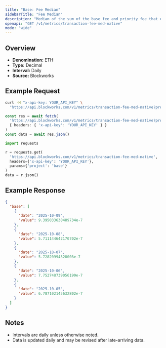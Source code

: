 ```yaml
---
title: "Base: Fee Median"
sidebarTitle: "Fee Median"
description: "Median of the sum of the base fee and priority fee that day"
openapi: "GET /v1/metrics/transaction-fee-med-native"
mode: "wide"
---
```


## Overview

- **Denomination:** ETH
- **Type:** Decimal
- **Interval:** Daily
- **Source:** Blockworks

## Example Request

<CodeGroup>

```bash cURL
curl -H "x-api-key: YOUR_API_KEY" \
  "https://api.blockworks.com/v1/metrics/transaction-fee-med-native?project=base"
```

```typescript TypeScript
const res = await fetch(
  'https://api.blockworks.com/v1/metrics/transaction-fee-med-native?project=base',
  { headers: { 'x-api-key': 'YOUR_API_KEY' } }
)
const data = await res.json()
```

```python Python
import requests

r = requests.get(
  'https://api.blockworks.com/v1/metrics/transaction-fee-med-native',
  headers={'x-api-key': 'YOUR_API_KEY'},
  params={'project': 'base'}
)
data = r.json()
```

</CodeGroup>

## Example Response

```json
{
  "base": [
    {
      "date": "2025-10-09",
      "value": 9.395033638489734e-7
    },
    {
      "date": "2025-10-08",
      "value": 5.711144642170702e-7
    },
    {
      "date": "2025-10-07",
      "value": 5.72820994528003e-7
    },
    {
      "date": "2025-10-06",
      "value": 7.752748739056199e-7
    },
    {
      "date": "2025-10-05",
      "value": 6.787102145632802e-7
    }
  ]
}
```

## Notes
- Intervals are daily unless otherwise noted.
- Data is updated daily and may be revised after late-arriving data.
